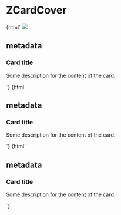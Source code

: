 
<Meta title="Cards/ZCardCover" component="z-card-cover" />

# ZCardCover

<Preview>
  <Story name="ZCardCover with image">
    {html`
      <z-card-cover>
        <img src="https://i.pinimg.com/originals/b9/fc/7e/b9fc7e6b2dd2ca128bcc3412e68994f0.jpg" slot="cover" />
        <h2 class="body-5" slot="metadata">metadata</h2>
        <h3 class="heading-4-sb" slot="title">Card title</h3>
        <p class="body-3" slot="text">Some description for the content of the card.</p>
        <z-icon name="share" slot="action"></z-icon>
        <z-icon name="delete" slot="action"></z-icon>
      </z-card-cover>
    `}
  </Story>
</Preview>

<Preview>
  <Story name="ZCardCover color cover">
    {html`
      <z-card-cover style="--z-card-cover--color-cover-background: orange;">
        <h2 class="body-5" slot="metadata">metadata</h2>
        <h3 class="heading-4-sb" slot="title">Card title</h3>
        <p class="body-3" slot="text">Some description for the content of the card.</p>
        <z-icon name="share" slot="action"></z-icon>
        <z-icon name="delete" slot="action"></z-icon>
      </z-card-cover>
    `}
  </Story>
</Preview>

<Preview>
  <Story name="ZCardCover color cover shadowed">
    {html`
      <z-card-cover shadowed style="--z-card-cover--color-cover-background: orange;">
        <h2 class="body-5" slot="metadata">metadata</h2>
        <h3 class="heading-4-sb" slot="title">Card title</h3>
        <p class="body-3" slot="text">Some description for the content of the card.</p>
        <z-icon name="share" slot="action"></z-icon>
        <z-icon name="delete" slot="action"></z-icon>
      </z-card-cover>
    `}
  </Story>
</Preview>

<Props of="z-card-cover" />
